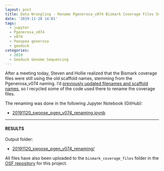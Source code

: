 ```yaml
---
layout: post
title: Data Wrangling - Rename Pgenerosa_v074 Bismark Coverage Files Scaffold Names
date: '2019-11-20 14:01'
tags:
  - jupyter
  - Pgenerosa_v074
  - v074
  - Panopea generosa
  - geoduck
categories:
  - 2019
  - Geoduck Genome Sequencing
---
```

After a meeting today, Steven and Hollie realized that the Bismark coverage files were still using the old scaffold names, stemming from the Pgenerosa_v074 naming. I'd [previously updated filenames and scaffold names](https://robertslab.github.io/sams-notebook/2019/11/05/Data-Wrangling-Rename-Pgenerosa_v074-Files-and-Scaffolds.html), so I recycled some of the code used there to rename the coverage files.

The renaming was done in the following Jupyter Notebook (GitHub):

- [20191120_swoose_pgen_v074_renaming.ipynb](https://github.com/RobertsLab/code/blob/master/notebooks/sam/20191120_swoose_pgen_v074_renaming.ipynb)


---

#### RESULTS

Output folder:

- [20191120_swoose_pgen_v074_renaming/](https://gannet.fish.washington.edu/Atumefaciens/20191120_swoose_pgen_v074_renaming)

All files have also been uploaded to the `bismark_coverage_files` folder in the [OSF repository](https://osf.io/yem8n/) for this project.
